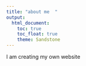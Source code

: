 ```yaml
---
title: "about me  "
output: 
  html_document:
    toc: true
    toc_float: true
    theme: Sandstone
---
```

I am creating my own website

